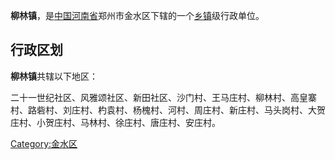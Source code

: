 {{中国乡级行政区
| 行政区全称 = 柳林镇 
| 景观照片文件名 =
| 景观照片描述 =
| 汉语拼音 =
| 通用拼音 =
| 注音符號 =
| 其它标音类型1 =
| 其它标音1 =
| 其它标音类型2 =
| 其它标音2 =
| 其它语言类型1 =
| 其它语言地名1 =
| 其它语言类型2 =
| 其它语言地名2 =
| 上级行政区 = [[河南省|河南省]]郑州市金水区
| 行政区类别 = [[乡镇|乡镇]]
| 行政区划代码 =
| 地理坐标 =
| 总面积 =
| 户籍人口 =
| 户籍人口年份 =
| 常住人口 =
| 常住人口年份 =
| 人口密度 =
| 行政区划 =
| 官方网站 =
| 政府驻地 =
| 邮政编码 =
| 毗邻行政区 =
| 位置图文件名 =
| 位置图描述 =
}}
'''柳林镇 '''，是[[中华人民共和国|中国]][[河南省|河南省]]郑州市金水区下辖的一个[[乡镇|乡镇]]级行政单位。

== 行政区划 ==
'''柳林镇 '''共辖以下地区：

二十一世纪社区、风雅颂社区、新田社区、沙门村、王马庄村、柳林村、高皇寨村、路砦村、刘庄村、杓袁村、杨槐村、河村、周庄村、新庄村、马头岗村、大贺庄村、小贺庄村、马林村、徐庄村、唐庄村、安庄村。

{{河南小作品}}
{{郑州市金水区行政区划}}

[[Category:金水区|Category:金水区]]